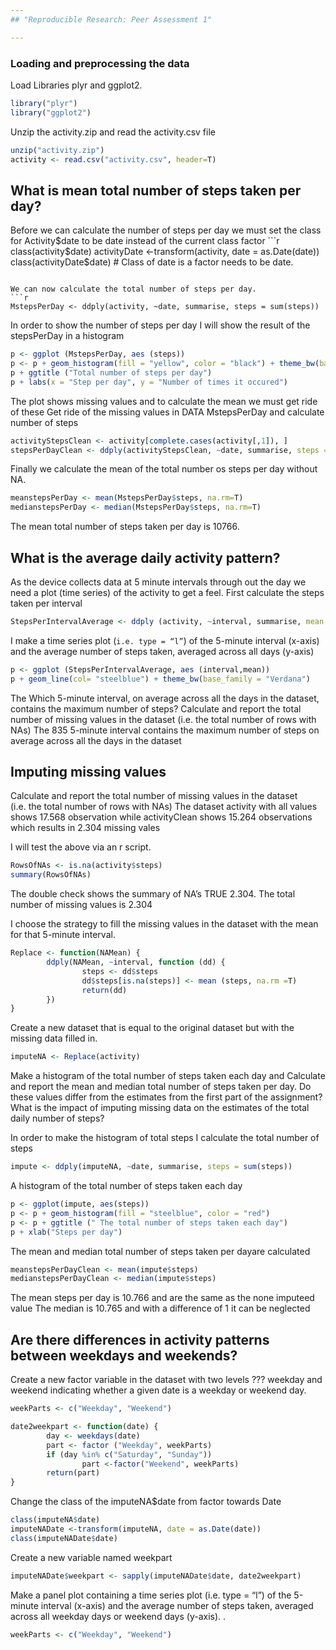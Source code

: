 ```yaml
---
## "Reproducible Research: Peer Assessment 1"

---
```


### **Loading and preprocessing the data**
Load Libraries plyr and ggplot2.

```r
library("plyr")
library("ggplot2")
```

Unzip the activity.zip and read the activity.csv file
```r
unzip("activity.zip")
activity <- read.csv("activity.csv", header=T)
```

## **What is mean total number of steps taken per day?**

Before we can calculate the number of steps per day we must
set the class for Activity$date to be date instead of the current class factor
```r
class(activity$date)
activityDate <-transform(activity, date = as.Date(date))
class(activityDate$date)
# Class of date is a factor needs to be date.
```

We can now calculate the total number of steps per day.
```r
MstepsPerDay <- ddply(activity, ~date, summarise, steps = sum(steps))
```

In order to show the number of steps per day I will show the result of the stepsPerDay in a histogram
```r
p <- ggplot (MstepsPerDay, aes (steps))
p <- p + geom_histogram(fill = "yellow", color = "black") + theme_bw(base_family = "Verdana")
p + ggtitle ("Total number of steps per day")
p + labs(x = "Step per day", y = "Number of times it occured")
```

The plot shows missing values and to calculate the mean we must get ride of these
Get ride of the missing values in DATA MstepsPerDay and calculate number of steps
```r
activityStepsClean <- activity[complete.cases(activity[,1]), ]
stepsPerDayClean <- ddply(activityStepsClean, ~date, summarise, steps = sum(steps))
```

Finally we calculate the mean of the total number os steps per day without NA.
```r
meanstepsPerDay <- mean(MstepsPerDay$steps, na.rm=T)
medianstepsPerDay <- median(MstepsPerDay$steps, na.rm=T)
```

The mean total number of steps taken per day is 10766.

## What is the average daily activity pattern?

As the device collects data at 5 minute intervals through out the day we need a plot (time series) 
of the activity to get a feel. First calculate the steps taken per interval

```r
StepsPerIntervalAverage <- ddply (activity, ~interval, summarise, mean = mean (steps, na.rm=T))
```

I make a time series plot (<code>i.e. type = "l"</code>) of the 5-minute interval (x-axis) and the average number of steps taken, averaged across all days (y-axis)
```r
p <- ggplot (StepsPerIntervalAverage, aes (interval,mean))
p + geom_line(col= "steelblue") + theme_bw(base_family = "Verdana")
```

The Which 5-minute interval, on average across all the days in the dataset, contains the maximum number of steps?
Calculate and report the total number of missing values in the dataset (i.e. the total number of rows with NAs)
The 835 5-minute interval contains the maximum number of steps on average across all the days in the dataset


## Imputing missing values
Calculate and report the total number of missing values in the dataset (i.e. the total number of rows with NAs)
The dataset activity with all values shows 17.568 observation while activityClean shows 15.264 observations 
which results in 2.304 missing vales

I will test the above via an r script.
```r
RowsOfNAs <- is.na(activity$steps)
summary(RowsOfNAs)
```
The double check shows the summary of NA's TRUE 2.304. The total number of missing values is 2.304

I choose the strategy to fill the missing values in the dataset with the mean for that 5-minute interval. 
```r
Replace <- function(NAMean) {
        ddply(NAMean, ~interval, function (dd) {
                steps <- dd$steps
                dd$steps[is.na(steps)] <- mean (steps, na.rm =T)
                return(dd)
        })
}
```

Create a new dataset that is equal to the original dataset but with the missing data filled in. 
```r
imputeNA <- Replace(activity)
```

Make a histogram of the total number of steps taken each day and Calculate and report the mean and median total number of steps taken per day. Do these values differ from the estimates from the first part of the assignment? What is the impact of imputing missing data on the estimates of the total daily number of steps?

In order to make the histogram of total steps I calculate the total number of steps
```r
impute <- ddply(imputeNA, ~date, summarise, steps = sum(steps))
```

A histogram of the total number of steps taken each day
```r
p <- ggplot(impute, aes(steps))
p <- p + geom_histogram(fill = "steelblue", color = "red")
p <- p + ggtitle (" The total number of steps taken each day")
p + xlab("Steps per day")
```

The mean and median total number of steps taken per dayare calculated 
```r
meanstepsPerDayClean <- mean(impute$steps)
medianstepsPerDayClean <- median(impute$steps)
```
The mean steps per day is 10.766 and are the same as the none imputeed value
The median is 10.765 and with a difference of 1 it can be neglected

## Are there differences in activity patterns between weekdays and weekends?

Create a new factor variable in the dataset with two levels ??? weekday and weekend indicating whether a given date is a weekday or weekend day.

```r
weekParts <- c("Weekday", "Weekend")

date2weekpart <- function(date) {
        day <- weekdays(date)
        part <- factor ("Weekday", weekParts)
        if (day %in% c("Saturday", "Sunday"))
                part <-factor("Weekend", weekParts)
        return(part)
}

```

Change the class of the imputeNA$date from factor towards Date

```r
class(imputeNA$date)
imputeNADate <-transform(imputeNA, date = as.Date(date))
class(imputeNADate$date)
```

Create a new variable named weekpart

```r
imputeNADate$weekpart <- sapply(imputeNADate$date, date2weekpart)
```
Make a panel plot containing a time series plot (i.e. type = "l") of the 5-minute interval (x-axis) and the average number of steps taken, averaged across all weekday days or weekend days (y-axis). .
```r
weekParts <- c("Weekday", "Weekend")
```